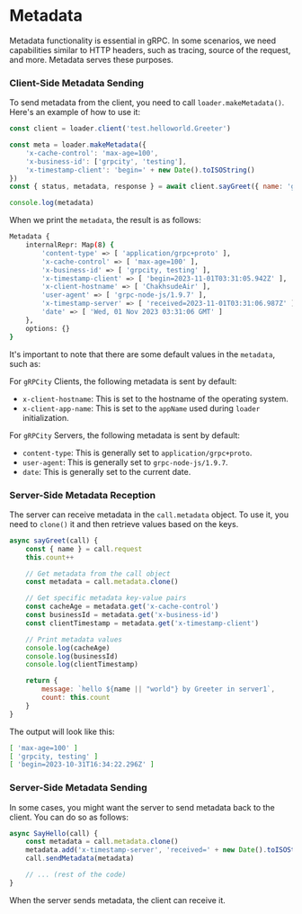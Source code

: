# Metadata

Metadata functionality is essential in gRPC. In some scenarios, we need capabilities similar to HTTP headers, such as tracing, source of the request, and more. Metadata serves these purposes.

### Client-Side Metadata Sending

To send metadata from the client, you need to call `loader.makeMetadata()`. Here's an example of how to use it:

```javascript
const client = loader.client('test.helloworld.Greeter')

const meta = loader.makeMetadata({
    'x-cache-control': 'max-age=100',
    'x-business-id': ['grpcity', 'testing'],
    'x-timestamp-client': 'begin=' + new Date().toISOString()
})
const { status, metadata, response } = await client.sayGreet({ name: 'greeter' }, meta)

console.log(metadata)
```

When we print the `metadata`, the result is as follows:

```bash
Metadata {
    internalRepr: Map(8) {
        'content-type' => [ 'application/grpc+proto' ],
        'x-cache-control' => [ 'max-age=100' ],
        'x-business-id' => [ 'grpcity, testing' ],
        'x-timestamp-client' => [ 'begin=2023-11-01T03:31:05.942Z' ],
        'x-client-hostname' => [ 'ChakhsudeAir' ],
        'user-agent' => [ 'grpc-node-js/1.9.7' ],
        'x-timestamp-server' => [ 'received=2023-11-01T03:31:06.987Z' ],
        'date' => [ 'Wed, 01 Nov 2023 03:31:06 GMT' ]
    },
    options: {}
}
```

It's important to note that there are some default values in the `metadata`, such as:

For `gRPCity` Clients, the following metadata is sent by default:

- `x-client-hostname`: This is set to the hostname of the operating system.
- `x-client-app-name`: This is set to the `appName` used during `loader` initialization.

For `gRPCity` Servers, the following metadata is sent by default:

- `content-type`: This is generally set to `application/grpc+proto`.
- `user-agent`: This is generally set to `grpc-node-js/1.9.7`.
- `date`: This is generally set to the current date.

### Server-Side Metadata Reception

The server can receive metadata in the `call.metadata` object. To use it, you need to `clone()` it and then retrieve values based on the keys.

```javascript
async sayGreet(call) {
    const { name } = call.request
    this.count++

    // Get metadata from the call object
    const metadata = call.metadata.clone()

    // Get specific metadata key-value pairs
    const cacheAge = metadata.get('x-cache-control')
    const businessId = metadata.get('x-business-id')
    const clientTimestamp = metadata.get('x-timestamp-client')

    // Print metadata values
    console.log(cacheAge)
    console.log(businessId)
    console.log(clientTimestamp)

    return {
        message: `hello ${name || "world"} by Greeter in server1`,
        count: this.count
    }
}
```

The output will look like this:

```bash
[ 'max-age=100' ]
[ 'grpcity, testing' ]
[ 'begin=2023-10-31T16:34:22.296Z' ]
```

### Server-Side Metadata Sending

In some cases, you might want the server to send metadata back to the client. You can do so as follows:

```javascript
async SayHello(call) {
    const metadata = call.metadata.clone()
    metadata.add('x-timestamp-server', 'received=' + new Date().toISOString())
    call.sendMetadata(metadata)

    // ... (rest of the code)
}
```

When the server sends metadata, the client can receive it.

